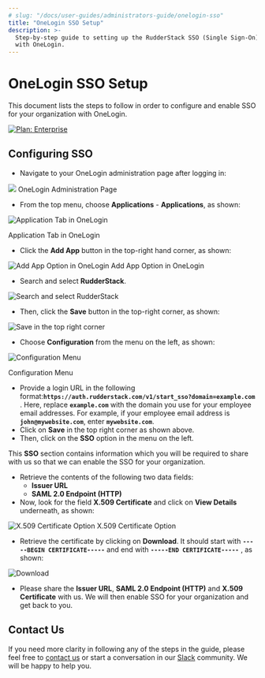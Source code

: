 ```yaml
---
# slug: "/docs/user-guides/administrators-guide/onelogin-sso"
title: "OneLogin SSO Setup"
description: >-
  Step-by-step guide to setting up the RudderStack SSO (Single Sign-On) feature
  with OneLogin.
---
```


# OneLogin SSO Setup

This document lists the steps to follow in order to configure and enable SSO for your organization with OneLogin.

[![Plan: Enterprise](https://img.shields.io/static/v1?label=PLAN&message=ENTERPRISE&color=blueviolet&style=for-the-badge)](https://rudderstack.com/enterprise-quote)

## Configuring SSO

- Navigate to your OneLogin administration page after logging in:

<img src="../../assets/1 (11).png" />
<span class="imageTitle">OneLogin Administration Page</span>


- From the top menu, choose **Applications** - **Applications**, as shown:

<!--![Application Tab in OneLogin](../../.gitbook/assets/2 (6).png)-->

<img src="../../assets/2 (6).png" alt="Application Tab in OneLogin" />

<span class="imageTitle">Application Tab in OneLogin</span>

- Click the **Add App** button in the top-right hand corner, as shown:


<!--![Add App Option in OneLogin](../../.gitbook/assets/3 (2) (1).png)-->

<img src="../../assets/3 (2) (1).png" alt="Add App Option in OneLogin" />
<span class="imageTitle">Add App Option in OneLogin</span>

- Search and select **RudderStack**.

<!--![](../../.gitbook/assets/image (58).png)-->

<img src="../../assets/image (58).png" alt="Search and select RudderStack" />

- Then, click the **Save** button in the top-right corner, as shown:

<!--![](../../.gitbook/assets/4 (4).png)-->

<img src="../../assets/4 (4).png" alt="Save in the top right corner" />

- Choose **Configuration** from the menu on the left, as shown:

<!--![Configuration Menu](../../.gitbook/assets/image (32).png)-->

<img src="../../assets/image (32).png" alt="Configuration Menu" />

<span class="imageTitle">Configuration Menu</span>

- Provide a login URL in the following format:**`https://auth.rudderstack.com/v1/start_sso?domain=example.com`** . Here, replace **`example.com`** with the domain you use for your employee email addresses. For example, if your employee email address is **`john@mywebsite.com`**, enter **`mywebsite.com`**.
- Click on **Save** in the top right corner as shown above.
- Then, click on the **SSO** option in the menu on the left.

<div class="successBlock">

  This **SSO** section contains information which you will be required to share
  with us so that we can enable the SSO for your organization.
</div>

- Retrieve the contents of the following two data fields:
  - **Issuer URL**
  - **SAML 2.0 Endpoint \(HTTP\)**
- Now, look for the field **X.509 Certificate** and click on **View Details** underneath, as shown:


<!--![X.509 Certificate Option](../../.gitbook/assets/image (35).png)-->

<img src="../../assets/image (35).png" alt="X.509 Certificate Option" />
<span class="imageTitle">X.509 Certificate Option</span>

- Retrieve the certificate by clicking on **Download**. It should start with **`-----BEGIN CERTIFICATE-----`** and end with **`-----END CERTIFICATE-----`** , as shown:

<!--![](../../.gitbook/assets/5 (8) (1) (1).png)-->

<img src="../../assets/5 (8) (1) (1).png" alt="Download" />

- Please share the **Issuer URL**, **SAML 2.0 Endpoint \(HTTP\)** and **X.509 Certificate** with us. We will then enable SSO for your organization and get back to you.

## Contact Us

If you need more clarity in following any of the steps in the guide, please feel free to [contact us](mailto:docs@rudderstack.com) or start a conversation in our [Slack](https://rudderstack.com/join-rudderstack-slack-community) community. We will be happy to help you.

